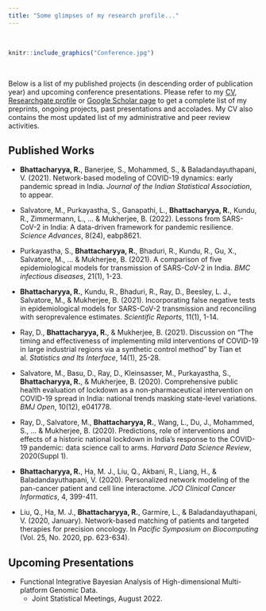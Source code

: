 ```yaml
---
title: "Some glimpses of my research profile..."
---
```


<br>

```r
knitr::include_graphics("Conference.jpg")
```

<br>

Below is a list of my published projects (in descending order of publication year) and upcoming conference presentations. Please refer to my [CV](https://drive.google.com/file/d/1EaBT63r_Bf7c6FvuQL7TphOHW0GLYQit/view?usp=sharing), [Researchgate profile](https://www.researchgate.net/profile/Rupam-Bhattacharyya) or [Google Scholar page](https://scholar.google.com/citations?user=D5F2V4YAAAAJ&hl=en) to get a complete list of my preprints, ongoing projects, past presentations and accolades. My CV also contains the most updated list of my administrative and peer review activities.

## Published Works

- **Bhattacharyya, R.**, Banerjee, S., Mohammed, S., \& Baladandayuthapani, V. (2021). Network-based modeling of COVID-19 dynamics: early pandemic spread in India. *Journal of the Indian Statistical Association*, to appear.

- Salvatore, M., Purkayastha, S., Ganapathi, L., **Bhattacharyya, R.**, Kundu, R., Zimmermann, L., ... \& Mukherjee, B. (2022). Lessons from SARS-CoV-2 in India: A data-driven framework for pandemic resilience. *Science Advances*, 8(24), eabp8621.

- Purkayastha, S., **Bhattacharyya, R.**, Bhaduri, R., Kundu, R., Gu, X., Salvatore, M., ... \& Mukherjee, B. (2021). A comparison of five epidemiological models for transmission of SARS-CoV-2 in India. *BMC infectious diseases*, 21(1), 1-23.

- **Bhattacharyya, R.**, Kundu, R., Bhaduri, R., Ray, D., Beesley, L. J., Salvatore, M., \& Mukherjee, B. (2021). Incorporating false negative tests in epidemiological models for SARS-CoV-2 transmission and reconciling with seroprevalence estimates. *Scientific Reports*, 11(1), 1-14.

- Ray, D., **Bhattacharyya, R.**, \& Mukherjee, B. (2021). Discussion on “The timing and effectiveness of implementing mild interventions of COVID-19 in large industrial regions via a synthetic control method” by Tian et al. *Statistics and Its Interface*, 14(1), 25-28.

- Salvatore, M., Basu, D., Ray, D., Kleinsasser, M., Purkayastha, S., **Bhattacharyya, R.**, \& Mukherjee, B. (2020). Comprehensive public health evaluation of lockdown as a non-pharmaceutical intervention on COVID-19 spread in India: national trends masking state-level variations. *BMJ Open*, 10(12), e041778.

- Ray, D., Salvatore, M., **Bhattacharyya, R.**, Wang, L., Du, J., Mohammed, S., ... \& Mukherjee, B. (2020). Predictions, role of interventions and effects of a historic national lockdown in India’s response to the COVID-19 pandemic: data science call to arms. *Harvard Data Science Review*, 2020(Suppl 1).

- **Bhattacharyya, R.**, Ha, M. J., Liu, Q., Akbani, R., Liang, H., \& Baladandayuthapani, V. (2020). Personalized network modeling of the pan-cancer patient and cell line interactome. *JCO Clinical Cancer Informatics*, 4, 399-411.

- Liu, Q., Ha, M. J., **Bhattacharyya, R.**, Garmire, L., \& Baladandayuthapani, V. (2020, January). Network-based matching of patients and targeted therapies for precision oncology. In *Pacific Symposium on Biocomputing* (Vol. 25, No. 2020, pp. 623-634).

## Upcoming Presentations

- Functional Integrative Bayesian Analysis of High-dimensional Multi-platform Genomic Data.
  - Joint Statistical Meetings, August 2022.